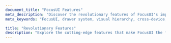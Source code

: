 ```yaml
---
document_title: "FocusUI Features"
meta_description: "Discover the revolutionary features of FocusUI's importance-driven drawer system with cross-device compatibility."
meta_keywords: "FocusUI, drawer system, visual hierarchy, cross-device, UI framework, interface design"

title: "Revolutionary Features"
description: "Explore the cutting-edge features that make FocusUI the future of interface design and user experience."
---
```


<Section
  section={{
    title: "Supports the natural flow",
    content:
      "Incoming messages and data streams arrive from the left hand side. Outgoing messages and actions are to be taken on the right hand side. At the top and at teh bottom are dynamically changing tool sets that are auto-adjusted based on the content rendered in the middle.",
  }}
/>

<Section
  section={{
    title: "Clutter-free approach",
    content:
      "Focus is given to what's in the middle of the screen. Drawers can be closed and hidden when not required. No more menus and non-context-aware toolbars.",
  }}
/>

<Section
  section={{
    title: "Breaks decades old traditions",
    content:
      "Breaking free from the classic, traditional 'desktop model' of folders, files, fily systems and menus.",
  }}
/>

<Section
  section={{
    title: "Surfaces only the important items",
    content:
      "An AI assistant (eventhorizon) surfaces only the important items, based on learned user patterns.",
  }}
/>

<Section
  section={{
    title: "AI-assisted ranking",
    content:
      "As you start using it, the AI assistant (eventhorizon) starts learning your patterns and ranks the items accordingly. Moving from red hot to cool blue.",
  }}
/>

<Section
  section={{
    title: "Streamlines decision making",
    content:
      "By surfacing the relevant content, it streamlines decision making. Only pay attention to what really matters. Have to compare two or more items side by side?  That's also possible.",
  }}
/>